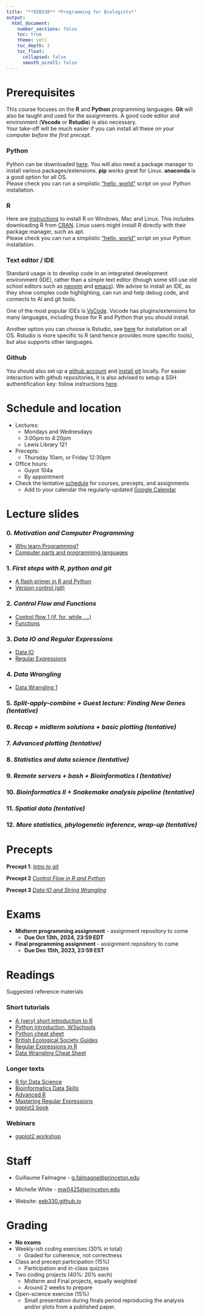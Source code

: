 ```yaml
---
title: "**EEB330** *Programming for Biologists*"
output:
  html_document:
    number_sections: false
    toc: true
    theme: yeti
    toc_depth: 2
    toc_float: 
      collapsed: false
      smooth_scroll: false
---
```


# Prerequisites

This course focuses on the **R** and **Python** programming languages. 
**Git** will also be taught and used for the assignments. 
A good code editor and environment (**Vscode** or **Rstudio**) is also necessary.  
Your take-off will be much easier if you can install all these on your computer *before the first precept*.

### Python
Python can be downloaded [here](https://www.python.org/downloads/). 
You will also need a package manager to install various packages/extensions. **pip** works great for Linux. **anaconda** is a good option for all OS.  
Please check you can run a simplistic ["hello, world"](https://en.wikipedia.org/wiki/%22Hello,_World!%22_program) script on your Python installation.

### R

Here are [instructions](https://rstudio-education.github.io/hopr/starting.html) to install R on Windows, Mac and Linux. 
This includes downloading R from [CRAN](https://cran.r-project.org/).
Linux users might install R directly with their package manager, such as apt.  
Please check you can run a simplistic ["hello, world"](https://en.wikipedia.org/wiki/%22Hello,_World!%22_program) script on your Python installation.

### Text editor / IDE

Standard usage is to develop code in an integrated development environment (IDE), rather than a simple text editor 
(though some still use old school editors such as [neovim](https://neovim.io/) and [emacs](https://www.gnu.org/software/emacs/)). 
We advise to install an IDE, as they show complex code highlighting, can run and help debug code, and connects to AI and git tools.  

One of the most popular IDEs is [VsCode](https://code.visualstudio.com/). 
Vscode has plugins/extensions for many languages, including those for R and Python that you should install.

Another option you can choose is Rstudio, see [here](https://posit.co/products/open-source/rstudio/) for installation on all OS.
Rstudio is more specific to R (and hence provides more specific tools), but also supports other languages.

### Github

You should also set up a [github account](https://github.com/) and [install git](https://git-scm.com/book/en/v2/Getting-Started-Installing-Git) locally. 
For easier interaction with github repositories, it is also advised to setup a SSH authentification key: follow instructions [here](https://docs.github.com/en/authentication/connecting-to-github-with-ssh/adding-a-new-ssh-key-to-your-github-account).

# Schedule and location

- Lectures:
  - Mondays and Wednesdays
  - 3:00pm to 4:20pm
  - Lewis Library 121

- Precepts:
  - Thursday 10am, or Friday 12:30pm

- Office hours:
  - Guyot 104a
  - By appointment
  
- Check the tentative [schedule](schedule.html) for courses, precepts, and assignments
  - Add to your calendar the regularly-updated [Google Calendar](https://calendar.google.com/calendar/u/1?cid=Y182NjA5NWU5ZTJkNjY3Y2Y2ZjQzMTdhMzU4Nzg2MTkwMDA0MDkyN2JkNWVjYjJlYTliOTgzOWUxZTI4OTFlZTM5QGdyb3VwLmNhbGVuZGFyLmdvb2dsZS5jb20)

# Lecture slides

### 0. *Motivation and Computer Programming*

+ [Why learn Programming?](../slides/00_Why_Programming.html)
+ [Computer parts and programming languages](../slides/01_Computer_programming.html)

### 1. *First steps with R, python and git*
+ [A flash primer in R and Python](../slides/02_BasicRPython.html)
+ [Version control (git)](../slides/03_BasicGit.html)

### 2. *Control Flow and Functions*
+ [Control flow 1 (if, for, while, ...)](../slides/04_ControlFlow.html)
+ [Functions](../slides/05_Functions.html)

### 3. *Data IO and Regular Expressions*
+ [Data IO](../slides/06_DataIO.html)
+ [Regular Expressions](../slides/07_RegularExpressions.html)

### 4. *Data Wrangling*
+ [Data Wrangling 1](../slides/08_DataWrangling1.html)

### 5. *Split-apply-combine + Guest lecture: Finding New Genes (tentative)*

### 6. *Recap + midterm solutions + basic plotting (tentative)*

### 7. *Advanced plotting (tentative)*

### 8. *Statistics and data science (tentative)*

### 9. *Remote servers + bash + Bioinformatics I (tentative)*

### 10. *Bioinformatics II + Snakemake analysis pipeline (tentative)*

### 11. *Spatial data (tentative)*

### 12. *More statistics, phylogenetic inference, wrap-up (tentative)*

# Precepts

**Precept 1**: [*Intro to git*](../slides/precepts/01_intro_to_git.html)

**Precept 2** [*Control Flow in R and Python*](../slides/precepts/02_control_flow.html)

**Precept 3** [*Data IO and String Wrangling*](../slides/precepts/03_io_and_strings.html)

# Exams

- **Midterm programming assignment** - assignment repository to come
  - **Due Oct 13th, 2024, 23:59 EDT**

- **Final programming assignment** - assignment repository to come
  - **Due Dec 15th, 2023, 23:59 EST**

# Readings

Suggested reference materials

### Short tutorials

- [A (very) short introduction to R](https://cran.r-project.org/doc/contrib/Torfs+Brauer-Short-R-Intro.pdf)
- [Python Introduction, W3schools](https://www.w3schools.com/python/python_intro.asp)
- [Python cheat sheet](https://perso.limsi.fr/pointal/_media/python:cours:mementopython3-english.pdf)
- [British Ecological Society Guides](https://www.britishecologicalsociety.org/publications/guides-to/)
- [Regular Expressions in R](https://r4ds.hadley.nz/regexps)
- [Data Wrangling Cheat Sheet](https://www.rstudio.com/wp-content/uploads/2015/02/data-wrangling-cheatsheet.pdf)

### Longer texts

- [R for Data Science](https://r4ds.hadley.nz/)
- [Bioinformatics Data Skills](https://vincebuffalo.com/book/)
- [Advanced R](https://adv-r.hadley.nz/)
- [Mastering Regular Expressions](http://regex.info/book.html)
- [ggplot2 book](https://ggplot2-book.org/)

### Webinars

- [ggplot2 workshop](https://www.youtube.com/watch?v=h29g21z0a68&ab_channel=ThomasLinPedersen)

# Staff 

- Guillaume Falmagne - [g.falmagne@princeton.edu](g.falmagne@princeton.edu)
- Michelle White - [mw0425@princeton.edu](mw0425@princeton.edu)

- Website: [eeb330.github.io](http://eeb330.github.io)

# Grading

  - **No exams**
  - Weekly-ish coding exercises (30% in total)
    - Graded for coherence, not correctness

  - Class and precept participation (15%)
    - Participation and in-class quizzes

  - Two coding projects (40%: 20% each)
    - Midterm and Final projects, equally weighted
    - Around 2 weeks to prepare

  - Open-science exercise (15%)
    - Small presentation during finals period reproducing the analysis and/or plots from a published paper. 